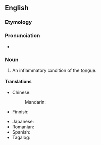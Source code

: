 ==English==
{{wikipedia}}

===Etymology===
{{confix|en|glosso|itis}}

===Pronunciation===
* {{IPA|en|/ɡlɒˈsaɪtɪs/}}

===Noun===
{{en-noun|-}}

# {{lb|en|pathology}} An inflammatory condition of the [[tongue]].

====Translations====
{{trans-top|inflammatory condition of the tongue}}
* Chinese:
*: Mandarin: {{t+|cmn|舌炎|tr=shéyán|sc=Hani}}
* Finnish: {{t|fi|kielitulehdus}}
{{trans-mid}}
* Japanese: {{t|ja|舌炎|tr=ぜつえん, zetsuen|sc=Jpan}}
* Romanian: {{t+|ro|glosită|f}}
* Spanish: {{t|es|glositis|f}}
* Tagalog: {{t|tl|magandila}}
{{trans-bottom}}